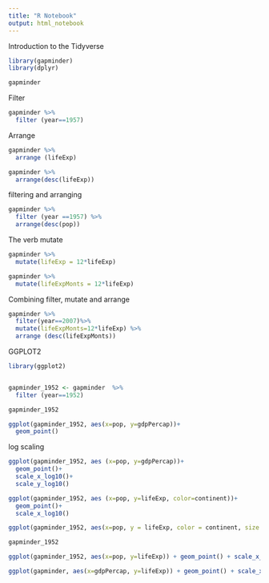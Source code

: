 ---
title: "R Notebook"
output: html_notebook
---

Introduction to the Tidyverse

```{r}

library(gapminder)
library(dplyr)

gapminder
```
Filter
```{r}
gapminder %>%
  filter (year==1957)


```

Arrange

```{r}

gapminder %>%
  arrange (lifeExp)

gapminder %>%
  arrange(desc(lifeExp))
```
filtering and arranging

```{r}

gapminder %>%
  filter (year ==1957) %>%
  arrange(desc(pop))
```

The verb mutate

```{r}

gapminder %>%
  mutate(lifeExp = 12*lifeExp)

gapminder %>%
  mutate(lifeExpMonts = 12*lifeExp)
```

Combining filter, mutate and arrange


```{r}
gapminder %>%
  filter(year==2007)%>%
  mutate(lifeExpMonts=12*lifeExp) %>%
  arrange (desc(lifeExpMonts))
```

GGPLOT2

```{r}

library(ggplot2)


gapminder_1952 <- gapminder  %>%
  filter (year==1952)

gapminder_1952

ggplot(gapminder_1952, aes(x=pop, y=gdpPercap))+
  geom_point()
```

log scaling

```{r}
ggplot(gapminder_1952, aes (x=pop, y=gdpPercap))+
  geom_point()+
  scale_x_log10()+
  scale_y_log10()


```
```{r}
ggplot(gapminder_1952, aes (x=pop, y=lifeExp, color=continent))+
  geom_point()+
  scale_x_log10()

```
```{r}

ggplot(gapminder_1952, aes(x=pop, y = lifeExp, color = continent, size = gdpPercap))+geom_point()+scale_x_log10()

```

```{r}
gapminder_1952

ggplot(gapminder_1952, aes(x=pop, y=lifeExp)) + geom_point() + scale_x_log10() + facet_wrap(~continent)
```

```{r}
ggplot(gapminder, aes(x=gdpPercap, y=lifeExp)) + geom_point() + scale_x_log10() + facet_wrap(~year)
```

